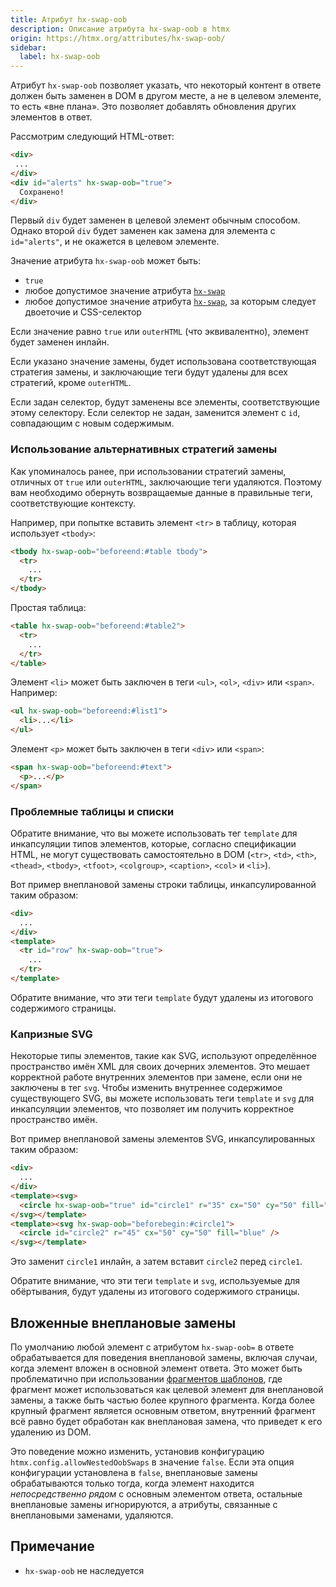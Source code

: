 ```yaml
---
title: Атрибут hx-swap-oob
description: Описание атрибута hx-swap-oob в htmx
origin: https://htmx.org/attributes/hx-swap-oob/
sidebar:
  label: hx-swap-oob
---
```


Атрибут `hx-swap-oob` позволяет указать, что некоторый контент в ответе должен быть заменен в DOM в другом месте, а не в целевом элементе, то есть «вне плана». Это позволяет добавлять обновления других элементов в ответ.

Рассмотрим следующий HTML-ответ:

```html wrap
<div>
 ...
</div>
<div id="alerts" hx-swap-oob="true">
  Сохранено!
</div>

```

Первый `div` будет заменен в целевой элемент обычным способом. Однако второй `div` будет заменен как замена для элемента с `id="alerts"`, и не окажется в целевом элементе.

Значение атрибута `hx-swap-oob` может быть:

* `true`
* любое допустимое значение атрибута [`hx-swap`](/attributes/hx-swap/)
* любое допустимое значение атрибута [`hx-swap`](/attributes/hx-swap/), за которым следует двоеточие и CSS-селектор

Если значение равно `true` или `outerHTML` (что эквивалентно), элемент будет заменен инлайн.

Если указано значение замены, будет использована соответствующая стратегия замены, и заключающие теги будут удалены для всех стратегий, кроме `outerHTML`.

Если задан селектор, будут заменены все элементы, соответствующие этому селектору. Если селектор не задан, заменится элемент с `id`, совпадающим с новым содержимым.

### Использование альтернативных стратегий замены

Как упоминалось ранее, при использовании стратегий замены, отличных от `true` или `outerHTML`, заключающие теги удаляются. Поэтому вам необходимо обернуть возвращаемые данные в правильные теги, соответствующие контексту.

Например, при попытке вставить элемент `<tr>` в таблицу, которая использует `<tbody>`:

```html wrap
<tbody hx-swap-oob="beforeend:#table tbody">
  <tr>
    ...
  </tr>
</tbody>
```

Простая таблица:

```html wrap
<table hx-swap-oob="beforeend:#table2">
  <tr>
    ...
  </tr>
</table>
```

Элемент `<li>` может быть заключен в теги `<ul>`, `<ol>`, `<div>` или `<span>`. Например:

```html wrap
<ul hx-swap-oob="beforeend:#list1">
  <li>...</li>
</ul>
```

Элемент `<p>` может быть заключен в теги `<div>` или `<span>`:

```html wrap
<span hx-swap-oob="beforeend:#text">
  <p>...</p>
</span>
```

### Проблемные таблицы и списки

Обратите внимание, что вы можете использовать тег `template` для инкапсуляции типов элементов, которые, согласно спецификации HTML, не могут существовать самостоятельно в DOM (`<tr>`, `<td>`, `<th>`, `<thead>`, `<tbody>`, `<tfoot>`, `<colgroup>`, `<caption>`, `<col>` и `<li>`).

Вот пример внеплановой замены строки таблицы, инкапсулированной таким образом:

```html wrap
<div>
  ...
</div>
<template>
  <tr id="row" hx-swap-oob="true">
    ...
  </tr>
</template>
```

Обратите внимание, что эти теги `template` будут удалены из итогового содержимого страницы.

### Капризные SVG

Некоторые типы элементов, такие как SVG, используют определённое пространство имён XML для своих дочерних элементов. Это мешает корректной работе внутренних элементов при замене, если они не заключены в тег `svg`. Чтобы изменить внутреннее содержимое существующего SVG, вы можете использовать теги `template` и `svg` для инкапсуляции элементов, что позволяет им получить корректное пространство имён.

Вот пример внеплановой замены элементов SVG, инкапсулированных таким образом:

```html wrap
<div>
  ...
</div>
<template><svg>
  <circle hx-swap-oob="true" id="circle1" r="35" cx="50" cy="50" fill="red" />
</svg></template>
<template><svg hx-swap-oob="beforebegin:#circle1">
  <circle id="circle2" r="45" cx="50" cy="50" fill="blue" />
</svg></template>
```

Это заменит `circle1` инлайн, а затем вставит `circle2` перед `circle1`.

Обратите внимание, что эти теги `template` и `svg`, используемые для обёртывания, будут удалены из итогового содержимого страницы.

## Вложенные внеплановые замены

По умолчанию любой элемент с атрибутом `hx-swap-oob=` в ответе обрабатывается для поведения внеплановой замены, включая случаи, когда элемент вложен в основной элемент ответа. Это может быть проблематично при использовании [фрагментов шаблонов](https://htmx.org/essays/template-fragments/), где фрагмент может использоваться как целевой элемент для внеплановой замены, а также быть частью более крупного фрагмента. Когда более крупный фрагмент является основным ответом, внутренний фрагмент всё равно будет обработан как внеплановая замена, что приведет к его удалению из DOM.

Это поведение можно изменить, установив конфигурацию `htmx.config.allowNestedOobSwaps` в значение `false`. Если эта опция конфигурации установлена в `false`, внеплановые замены обрабатываются только тогда, когда элемент находится *непосредственно рядом* с основным элементом ответа, остальные внеплановые замены игнорируются, а атрибуты, связанные с внеплановыми заменами, удаляются.

## Примечание

* `hx-swap-oob` не наследуется
